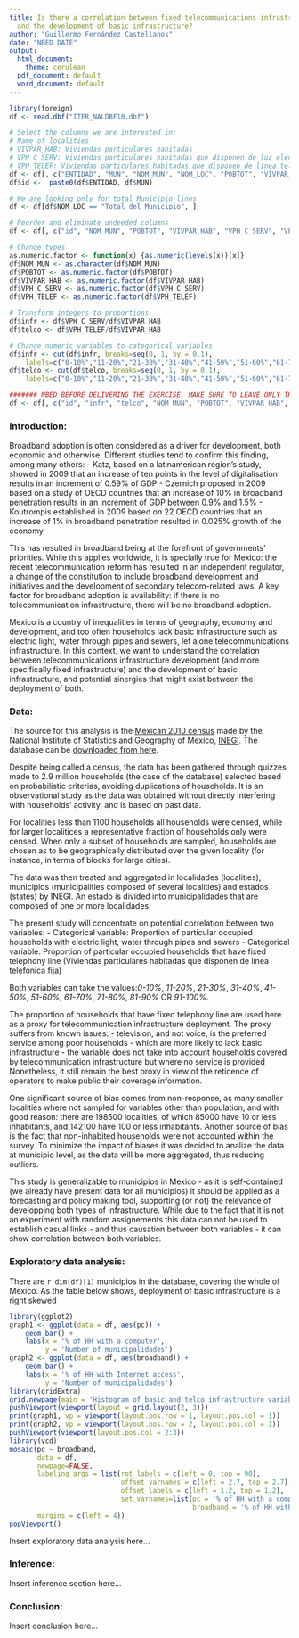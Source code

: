 ```yaml
---
title: Is there a correlation between fixed telecommunications infrastructure development
  and the development of basic infrastructure?
author: "Guillermo Fernández Castellanos"
date: "NBED DATE"
output:
  html_document:
    theme: cerulean
  pdf_document: default
  word_document: default
---
```


```r
library(foreign)
df <- read.dbf("ITER_NALDBF10.dbf")

# Select the columns we are interested in:
# Name of localities
# VIVPAR_HAB: Viviendas particulares habitadas
# VPH_C_SERV: Viviendas particulares habitadas que disponen de luz eléctrica, agua entubada de la red pública y drenaje
# VPH_TELEF: Viviendas particulares habitadas que disponen de línea telefonica fija
df <- df[, c("ENTIDAD", "MUN", "NOM_MUN", "NOM_LOC", "POBTOT", "VIVPAR_HAB", "VPH_C_SERV", "VPH_TELEF")]
df$id <-  paste0(df$ENTIDAD, df$MUN)

# We are looking only for total Municipio lines
df <- df[df$NOM_LOC == "Total del Municipio", ]

# Reorder and eliminate undeeded columns
df <- df[, c("id", "NOM_MUN", "POBTOT", "VIVPAR_HAB", "VPH_C_SERV", "VPH_TELEF")]

# Change types
as.numeric.factor <- function(x) {as.numeric(levels(x))[x]}
df$NOM_MUN <- as.character(df$NOM_MUN)
df$POBTOT <- as.numeric.factor(df$POBTOT)
df$VIVPAR_HAB <- as.numeric.factor(df$VIVPAR_HAB)
df$VPH_C_SERV <- as.numeric.factor(df$VPH_C_SERV)
df$VPH_TELEF <- as.numeric.factor(df$VPH_TELEF)

# Transform integers to proportions
df$infr <- df$VPH_C_SERV/df$VIVPAR_HAB
df$telco <- df$VPH_TELEF/df$VIVPAR_HAB

# Change numeric variables to categorical variables
df$infr <- cut(df$infr, breaks=seq(0, 1, by = 0.1), 
    labels=c("0-10%","11-20%","21-30%","31-40%","41-50%","51-60%","61-70%","71-80%","81-90%","91-100%"), include.lowest=TRUE)
df$telco <- cut(df$telco, breaks=seq(0, 1, by = 0.1),
    labels=c("0-10%","11-20%","21-30%","31-40%","41-50%","51-60%","61-70%","71-80%","81-90%","91-100%"), include.lowest=TRUE)

####### NBED BEFORE DELIVERING THE EXERCISE, MAKE SURE TO LEAVE ONLY THE COLUMNS WE WANT TO KEEP
df <- df[, c("id", "infr", "telco", "NOM_MUN", "POBTOT", "VIVPAR_HAB", "VPH_C_SERV", "VPH_TELEF")]
```

### Introduction:
Broadband adoption is often considered as a driver for development, both economic and otherwise. Different studies tend to confirm this finding, among many others:
- Katz, based on a latinamerican region's study, showed in 2009 that an increase of ten points in the level of digitalisation results in an increment of 0.59% of GDP
- Czernich proposed in 2009 based on a study of OECD countries that an increase of 10% in broadband penetration results in an increment of GDP between 0.9% and 1.5%
- Koutrompis established in 2009 based on 22 OECD countries that an increase of 1% in broadband penetration resulted in 0.025% growth of the economy

This has resulted in broadband being at the forefront of governments' priorities. While this applies worldwide, it is specially true for Mexico: the recent telecommunication reform has resulted in an independent regulator, a change of the constitution to include broadband development and initiatives and the development of secondary telecom-related laws. A key factor for broadband adoption is availability: if there is no telecommunication infrastructure, there will be no broadband adoption.

Mexico is a country of inequalities in terms of geography, economy and development, and too often households lack basic infrastructure such as electric light, water through pipes and sewers, let alone telecommunications infrastructure. In this context, we want to understand the correlation between telecommunications infrastructure development (and more specifically fixed infrastructure) and the development of basic infrastructure, and potential sinergies that might exist between the deployment of both.

### Data:
The source for this analysis is the [Mexican 2010 census](http://www.censo2010.org.mx/) made by the National Institute of Statistics and Geography of Mexico, [INEGI](http://www.inegi.org.mx/). The database can be [downloaded from here](http://www3.inegi.org.mx/sistemas/biblioteca/detalle.aspx?c=27623&s=est&upc=702825002065&pf=pob&f=2&cl=0&tg=0).

Despite being called a census, the data  has been gathered through quizzes made to 2.9 million households (the case of the database) selected based on probabilistic criterias, avoiding duplications of households. It is an observational study as the data was obtained without directly interfering with households' activity, and is based on past data.

For localities less than 1100 households all households were censed, while for larger localitices a representative fraction of households only were censed. When only a subset of households are sampled, households are chosen as to be geographically distributed over the given locality (for instance, in terms of blocks for large cities).

The data was then treated and aggregated in localidades (localities), municipios (municipalities composed of several localities) and estados (states) by INEGI. An estado is divided into municipalidades that are composed of one or more localidades.

The present study will concentrate on potential correlation between two variables:
- Categorical variable: Proportion of particular occupied households with electric light, water through pipes and sewers
- Categorical variable: Proportion of particular occupied households that have fixed telephony line (Viviendas particulares habitadas que disponen de línea telefonica fija)

Both variables can take the values:*0-10%*, *11-20%*, *21-30%*, *31-40%*, *41-50%*, *51-60%*, *61-70%*, *71-80%*, *81-90%* OR *91-100%*.

The proportion of households that have fixed telephony line are used here as a proxy for telecommunication infrastructure deployment. The proxy suffers from known issues:
- television, and not voice, is the preferred service among poor households - which are more likely to lack basic infrastructure
- the variable does not take into account households covered by telecommunication infrastructure but where no service is provided
Nonetheless, it still remain the best proxy in view of the reticence of operators to make public their coverage information.

One significant source of bias comes from non-response, as many smaller localities where not sampled for variables other than population, and with good reason: there are 198500 localities, of which 85000 have 10 or less inhabitants, and 142100 have 100 or less inhabitants. Another source of bias is the fact that non-inhabited households were not accounted within the survey. To minimize the impact of biases it was decided to analize the data at municipio level, as the data will be more aggregated, thus reducing outliers.

This study is generalizable to municipios in Mexico - as it is self-contained (we already have present data for all municipios) it should be applied as a forecasting and policy making tool, supporting (or not) the relevance of developping both types of infrastructure. While due to the fact that it is not an experiment with random assignements this data can not be used to establish casual links - and thus causation between both variables - it can show correlation between both variables.

### Exploratory data analysis:
There are `r dim(df)[1]` municipios in the database, covering the whole of Mexico. As the table below shows, deployment of basic infrastructure is a right skewed 
 
```r
library(ggplot2)
graph1 <- ggplot(data = df, aes(pc)) +
    geom_bar() +
    labs(x = '% of HH with a computer',
         y = 'Number of municipalidades')
graph2 <- ggplot(data = df, aes(broadband)) +
    geom_bar() +
    labs(x = '% of HH with Internet access',
         y = 'Number of municipalidades')
library(gridExtra)
grid.newpage(main = 'Histogram of basic and telco infrastructure variables') # Open a new page on grid device
pushViewport(viewport(layout = grid.layout(2, 3)))
print(graph1, vp = viewport(layout.pos.row = 1, layout.pos.col = 1))
print(graph2, vp = viewport(layout.pos.row = 2, layout.pos.col = 1)) 
pushViewport(viewport(layout.pos.col = 2:3))
library(vcd)
mosaic(pc ~ broadband,
       data = df,
       newpage=FALSE,
       labeling_args = list(rot_labels = c(left = 0, top = 90),
                            offset_varnames = c(left = 2.7, top = 2.7),
                            offset_labels = c(left = 1.2, top = 1.2),
                            set_varnames=list(pc = '% of HH with a computer',
                                              broadband = '% of HH with Internet access')),
       margins = c(left = 4))
popViewport()
```

Insert exploratory data analysis here...

### Inference:

Insert inference section here...

### Conclusion:

Insert conclusion here...

